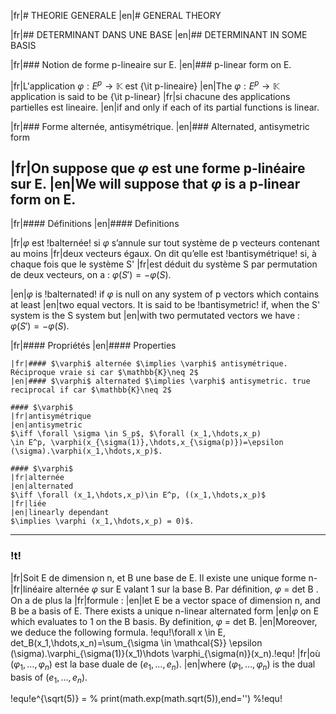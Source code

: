 |fr|# THEORIE GENERALE
|en|# GENERAL THEORY

|fr|## DETERMINANT DANS UNE BASE
|en|## DETERMINANT IN SOME BASIS

|fr|### Notion de forme p-lineaire sur E.
|en|### p-linear form on E.

|fr|L'application $\varphi:E^p \rightarrow \mathbb{K}$ est {\it p-lineaire}
|en|The $\varphi:E^p \rightarrow \mathbb{K}$ application is said to be {\it p-linear}
|fr|si chacune des applications partielles est lineaire.
|en|if and only if each of its partial functions is linear.

|fr|### Forme alternée, antisymétrique.
|en|### Alternated, antisymetric form

|fr|On suppose que $\varphi$ est une forme p-linéaire sur E.
|en|We will suppose that $\varphi$ is a p-linear form on E.
---
|fr|#### Définitions
|en|#### Definitions

|fr|$\varphi$ est !balternée! si $\varphi$ s’annule sur tout système de p vecteurs contenant au moins
|fr|deux vecteurs égaux. On dit qu’elle est !bantisymétrique! si, à chaque fois que le système S'
|fr|est déduit du système S par permutation de deux vecteurs, on a : $\varphi(S')=-\varphi(S)$.

|en|$\varphi$ is !balternated! if $\varphi$ is null on any system of p vectors which contains at least
|en|two equal vectors. It is said to be !bantisymetric! if, when the S' system is the S system but
|en|with two permutated vectors we have : $\varphi(S')=-\varphi(S)$.

|fr|#### Propriétés
|en|#### Properties

~~~
|fr|#### $\varphi$ alternée $\implies \varphi$ antisymétrique. Réciproque vraie si car $\mathbb{K}\neq 2$
|en|#### $\varphi$ alternated $\implies \varphi$ antisymetric. true reciprocal if car $\mathbb{K}\neq 2$

#### $\varphi$ 
|fr|antisymétrique
|en|antisymetric
$\iff \forall \sigma \in S_p$, $\forall (x_1,\hdots,x_p) 
\in E^p, \varphi(x_{\sigma(1)},\hdots,x_{\sigma(p)})=\epsilon (\sigma).\varphi(x_1,\hdots,x_p)$.

#### $\varphi$ 
|fr|alternée
|en|alternated
$\iff \forall (x_1,\hdots,x_p)\in E^p, ((x_1,\hdots,x_p)$
|fr|liée
|en|linearly dependant
$\implies \varphi (x_1,\hdots,x_p) = 0)$.
~~~
---

### !t!
|fr|Soit E de dimension n, et B une base de E. Il existe une unique forme n-
|fr|linéaire alternée $\varphi$ sur E valant 1 sur la base B. Par déﬁnition, $\varphi$ = det B . On a de plus la
|fr|formule :
|en|let E be a vector space of dimension n, and B be a basis of E. There exists a unique n-linear alternated form
|en|$\varphi$ on E which evaluates to 1 on the B basis. By definition, $\varphi$ = det B.
|en|Moreover, we deduce the following formula.
!equ!\forall x \in E, det_B(x_1,\hdots,x_n)=\sum_{\sigma \in \mathcal{S}} 
\epsilon (\sigma).\varphi_{\sigma(1)}(x_1)\hdots \varphi_{\sigma(n)}(x_n).!equ!
|fr|où $(\varphi_1,\hdots,\varphi_n)$ est la base duale de $(e_1,\hdots,e_n)$.
|en|where $(\varphi_1,\hdots,\varphi_n)$ is the dual basis of $(e_1,\hdots,e_n)$.

!equ!e^{\sqrt(5)} = %
print(math.exp(math.sqrt(5)),end='')
%!equ!